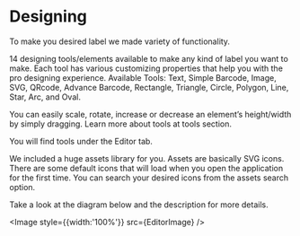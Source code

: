 # Designing
To make you desired label we made variety of functionality.

14 designing tools/elements available to make any kind of label you want to make. Each tool has various customizing properties that help you with the pro designing experience.
Available Tools:
Text, Simple Barcode, Image, SVG, QRcode, Advance Barcode, Rectangle, Triangle, Circle, Polygon, Line, Star, Arc, and Oval.

You can easily scale, rotate, increase or decrease an element’s height/width by simply dragging.
Learn more about tools at tools section.

You will find tools under the Editor tab.

We included a huge assets library for you. Assets are basically SVG icons. There are some default icons that will load when you open the application for the first time. You can search your desired icons from the assets search option.

Take a look at the diagram below and the description for more details.


<Image style={{width:'100%'}} src={EditorImage} />

